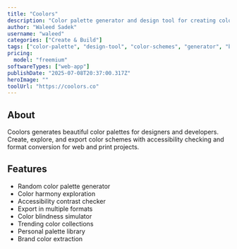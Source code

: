 ```yaml
---
title: "Coolors"
description: "Color palette generator and design tool for creating color schemes"
author: "Waleed Sadek"
username: "waleed"
categories: ["Create & Build"]
tags: ["color-palette", "design-tool", "color-schemes", "generator", "branding"]
pricing:
  model: "freemium"
softwareTypes: ["web-app"]
publishDate: "2025-07-08T20:37:00.317Z"
heroImage: ""
toolUrl: "https://coolors.co"
---
```

## About
Coolors generates beautiful color palettes for designers and developers. Create, explore, and export color schemes with accessibility checking and format conversion for web and print projects.

## Features
- Random color palette generator
- Color harmony exploration
- Accessibility contrast checker
- Export in multiple formats
- Color blindness simulator
- Trending color collections
- Personal palette library
- Brand color extraction
